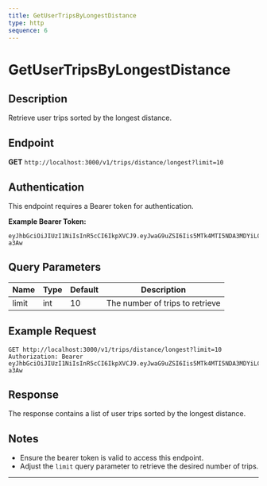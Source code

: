 ```yaml
---
title: GetUserTripsByLongestDistance
type: http
sequence: 6
---
```


# GetUserTripsByLongestDistance

## Description

Retrieve user trips sorted by the longest distance. 

## Endpoint

**GET** `http://localhost:3000/v1/trips/distance/longest?limit=10`

## Authentication

This endpoint requires a Bearer token for authentication.

**Example Bearer Token:**

```
eyJhbGciOiJIUzI1NiIsInR5cCI6IkpXVCJ9.eyJwaG9uZSI6Iis5MTk4MTI5NDA3MDYiLCJ1aWQiOiI1Z2VhcGdhcHhzIn0.yNyKfoOQouzSNDwp_5rJ9CAEMVJo5uqueJHNpG-a3Aw
```

## Query Parameters

| Name  | Type | Default | Description                     |
|-------|------|---------|---------------------------------|
| limit | int  | 10      | The number of trips to retrieve |

## Example Request

```http
GET http://localhost:3000/v1/trips/distance/longest?limit=10
Authorization: Bearer eyJhbGciOiJIUzI1NiIsInR5cCI6IkpXVCJ9.eyJwaG9uZSI6Iis5MTk4MTI5NDA3MDYiLCJ1aWQiOiI1Z2VhcGdhcHhzIn0.yNyKfoOQouzSNDwp_5rJ9CAEMVJo5uqueJHNpG-a3Aw
```

## Response

The response contains a list of user trips sorted by the longest distance.

## Notes

- Ensure the bearer token is valid to access this endpoint.
- Adjust the `limit` query parameter to retrieve the desired number of trips.

---
